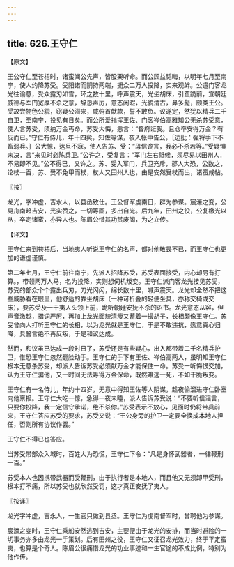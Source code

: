 ```yaml
---
---
---
```

title: 626.王守仁
---



【原文】

王公守仁至苍梧时，诸蛮闻公先声，皆股栗听命。而公顾益韬晦，以明年七月至南宁，使人约降苏受。受阳诺而阴持两端，拥众二万人投降，实来观衅。公遣门客龙光往谕意，受众露刃如雪，环之数十里，呼声震天，光坐胡床，引蛮跪前，宣朝廷威德与军门宽厚不杀之意，辞恳声厉，意态闲暇，光貌清古，鼻多髭，颇类王公。受故尝物色公貌，窃疑公潜来，咸俯首献款，誓不敢负。议遂定，然犹以精兵二千自卫，至南宁，投见有日矣。而公所爱指挥王佐、门客岑伯高雅知公无杀苏受意，使人言苏受，须纳万金丐命，苏受大悔，恚言：“督府诳我。且仓卒安得万金？有反而已。”守仁有侍儿，年十四矣，知佐等谋，夜入帐中告公，［边批：强将手下不畜弱兵。］公大惊，达旦不寐，使人告苏、受：“毋信谗言，我必不杀若等。”受疑惧未决，言“来见时必陈兵卫。”公许之，受复言：“军门左右祗候，须尽易以田州人，不易即不见。”公不得已，又许之。苏、受入军门，兵卫充斥，郡人大恐，公数之，论杖一百，苏、受不免甲而杖，杖人又田州人也，由是安然受杖而出，诸蛮咸帖。

〖按〗

龙光，字冲虚，吉水人，以县丞致仕。王公督军虔南日，辟为参谋。宸濠之变，公易舟南趋吉安，光实赞之，一切筹画，多出自光。后九年，田州之役，公复檄光以从，卒定诸蛮，亦异人也。陈眉公惜其功赏废阁，为之立传。

【译文】

王守仁来到苍梧后，当地夷人听说王守仁的名声，都对他敬畏不已，而王守仁也更加的谦虚谨慎。

第二年七月，王守仁前往南宁，先派人招降苏受，苏受表面接受，内心却另有打算。，带领两万人马，名为投降，实则想伺机叛变。王守仁派门客龙光接见苏受，苏受的部众个个露出兵刃，刀光闪闪，绵长数十里，喊声震天。龙光却全然不把这些威胁看在眼里，他舒适的靠坐胡床（一种可折叠的轻便坐具，亦称交椅或交床），要苏受及一干夷人头领上前，跪听朝廷安抚不杀的诏书。龙光意态从容，但声音激越，措词严厉，再加上龙光面貌清瘦又蓄着一撮胡子，长相颇像王守仁。苏受曾向人打听王守仁的长相，以为龙光就是王守仁，于是不敢违抗，愿意真心归降，具誓言绝不再反叛，于是和议达成。

然而，和议虽已达成一段时日了，苏受还是有些疑心，出入都带着二千名精兵护卫，惟恐王守仁忽然翻脸动手。王守仁的手下有王佐、岑伯高两人，虽明知王守仁根本无意杀苏受，却派人告诉苏受必须献万金才能保住一命。苏受一听悔恨交加，认为王守仁骗他，又一时间无法筹得万金保命，既然难逃一死，不如干脆叛变。

王守仁有一名侍儿，年约十四岁，无意中得知王佐等人阴谋，趁夜偷溜进守仁卧室向他禀报。王守仁大吃一惊，急得一夜未睡，派人告诉苏受说：“不要听信谣言，只要你投降，我一定信守承诺，绝不杀你。”苏受表示不放心，见面时仍将带兵前来，王守仁答应苏受的要求，苏受又说：“王公身旁的护卫一定要全换成本地人担任，否则所有协议作罢。”

王守仁不得已也答应。

当苏受带部众入城时，百姓大为恐慌，王守仁下令：“凡是身怀武器者，一律鞭刑一百。”

苏受本人也因携带武器而受鞭刑，由于执行者是本地人，而且他又无须卸甲受刑，根本打不痛，所以苏受也就欣然受罚，这才真正安抚了夷人。

〖按译〗

龙光字冲虚，吉永人，一生官只做到县丞。王守仁为虔南督军时，曾聘他为参谋。

宸濠之变时，王守仁乘船安然逃到吉安，主要便由于龙光的安排，而当时避险的一切事务亦多由龙光一手策划。后有田州之役，王守仁又征召龙光效力，终于平定蛮夷，也算是个奇人。陈眉公很痛惜龙光的功业事迹和一生官途的不成比例，特别为他作传。